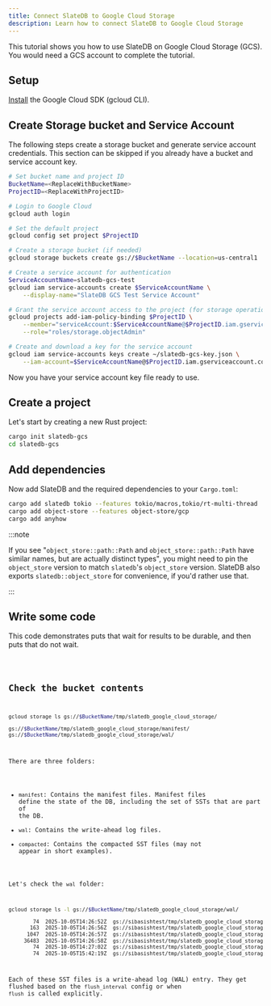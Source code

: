 ```yaml
---
title: Connect SlateDB to Google Cloud Storage
description: Learn how to connect SlateDB to Google Cloud Storage
---
```


This tutorial shows you how to use SlateDB on Google Cloud Storage (GCS). You would need a GCS account to complete the tutorial.

## Setup

[Install](https://cloud.google.com/sdk/docs/install) the Google Cloud SDK (gcloud CLI).

## Create Storage bucket and Service Account

The following steps create a storage bucket and generate service account credentials. This section can be skipped if you already have a bucket and service account key.

```bash
# Set bucket name and project ID
BucketName=<ReplaceWithBucketName>
ProjectID=<ReplaceWithProjectID>

# Login to Google Cloud
gcloud auth login

# Set the default project
gcloud config set project $ProjectID

# Create a storage bucket (if needed)
gcloud storage buckets create gs://$BucketName --location=us-central1

# Create a service account for authentication
ServiceAccountName=slatedb-gcs-test
gcloud iam service-accounts create $ServiceAccountName \
    --display-name="SlateDB GCS Test Service Account"

# Grant the service account access to the project (for storage operations)
gcloud projects add-iam-policy-binding $ProjectID \
    --member="serviceAccount:$ServiceAccountName@$ProjectID.iam.gserviceaccount.com" \
    --role="roles/storage.objectAdmin"

# Create and download a key for the service account
gcloud iam service-accounts keys create ~/slatedb-gcs-key.json \
    --iam-account=$ServiceAccountName@$ProjectID.iam.gserviceaccount.com
```

Now you have your service account key file ready to use.

## Create a project

Let's start by creating a new Rust project:

```bash
cargo init slatedb-gcs
cd slatedb-gcs
```

## Add dependencies

Now add SlateDB and the required dependencies to your `Cargo.toml`:

```bash
cargo add slatedb tokio --features tokio/macros,tokio/rt-multi-thread
cargo add object-store --features object-store/gcp
cargo add anyhow
```

:::note

If you see "`object_store::path::Path` and `object_store::path::Path` have similar names, but are actually distinct types", you might need to pin the `object_store` version to match `slatedb`'s `object_store` version. SlateDB also exports `slatedb::object_store` for convenience, if you'd rather use that.

:::

## Write some code

This code demonstrates puts that wait for results to be durable, and then puts that do not wait.


<Code code={gcsExample} lang="rust" title="main.rs" />

## Check the bucket contents

```bash
gcloud storage ls gs://$BucketName/tmp/slatedb_google_cloud_storage/

gs://$BucketName/tmp/slatedb_google_cloud_storage/manifest/
gs://$BucketName/tmp/slatedb_google_cloud_storage/wal/
```

There are three folders:

- `manifest`: Contains the manifest files. Manifest files define the state of the DB, including the set of SSTs that are part of the DB.
- `wal`: Contains the write-ahead log files.
- `compacted`: Contains the compacted SST files (may not appear in short examples).

Let's check the `wal` folder:

```bash
gcloud storage ls -l gs://$BucketName/tmp/slatedb_google_cloud_storage/wal/

        74  2025-10-05T14:26:52Z  gs://sibasishtest/tmp/slatedb_google_cloud_storage/wal/00000000000000000001.sst
       163  2025-10-05T14:26:56Z  gs://sibasishtest/tmp/slatedb_google_cloud_storage/wal/00000000000000000002.sst
      1047  2025-10-05T14:26:57Z  gs://sibasishtest/tmp/slatedb_google_cloud_storage/wal/00000000000000000003.sst
     36483  2025-10-05T14:26:58Z  gs://sibasishtest/tmp/slatedb_google_cloud_storage/wal/00000000000000000004.sst
        74  2025-10-05T14:27:02Z  gs://sibasishtest/tmp/slatedb_google_cloud_storage/wal/00000000000000000005.sst
        74  2025-10-05T15:42:19Z  gs://sibasishtest/tmp/slatedb_google_cloud_storage/wal/00000000000000000006.sst
```

Each of these SST files is a write-ahead log (WAL) entry. They get flushed based on the `flush_interval` config or when `flush` is called explicitly.
